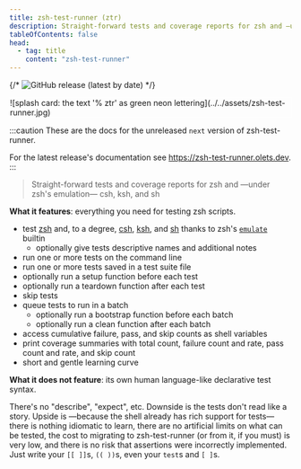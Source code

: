 ```yaml
---
title: zsh-test-runner (ztr)
description: Straight-forward tests and coverage reports for zsh and —under zsh's emulation— csh, ksh, and sh
tableOfContents: false
head:
  - tag: title
    content: "zsh-test-runner"
---
```


{/* ![GitHub release (latest by date)](https://img.shields.io/github/v/release/olets/zsh-test-runner) */}

<div style="border: 1px solid #fff">![splash card: the text '% ztr' as green neon lettering](../../assets/zsh-test-runner.jpg)</div>

:::caution
These are the docs for the unreleased `next` version of zsh-test-runner.

For the latest release's documentation see <a href="https://zsh-test-runner.olets.dev">https://zsh-test-runner.olets.dev</a>.
:::

> Straight-forward tests and coverage reports for zsh and —under zsh's emulation— csh, ksh, and sh

**What it features**: everything you need for testing zsh scripts.

-   test [zsh](https://www.zsh.org/) and, to a degree, [csh](https://en.wikipedia.org/wiki/C_shell), [ksh](http://kornshell.com/), and [sh](https://en.wikipedia.org/wiki/Bourne_shell) thanks to zsh's [`emulate`](https://zsh.sourceforge.io/Doc/Release/Shell-Builtin-Commands.html) builtin
    -   optionally give tests descriptive names and additional notes
-   run one or more tests on the command line
-   run one or more tests saved in a test suite file
-   optionally run a setup function before each test
-   optionally run a teardown function after each test
-   skip tests
-   queue tests to run in a batch
    -   optionally run a bootstrap function before each batch
    -   optionally run a clean function after each batch
-   access cumulative failure, pass, and skip counts as shell variables
-   print coverage summaries with total count, failure count and rate, pass count and rate, and skip count
-   short and gentle learning curve

**What it does not feature**: its own human language-like declarative test syntax.

There's no "describe", "expect", etc. Downside is the tests don't read like a story. Upside is —because the shell already has rich support for tests— there is nothing idiomatic to learn, there are no artificial limits on what can be tested, the cost to migrating to zsh-test-runner (or from it, if you must) is very low, and there is no risk that assertions were incorrectly implemented. Just write your `[[ ]]`s, `(( ))`s, even your `test`s and `[ ]`s.

